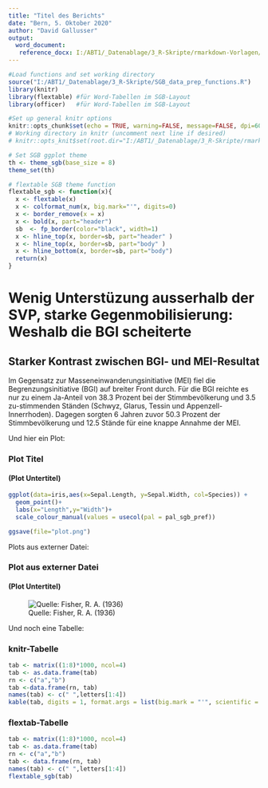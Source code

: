 ```yaml
---
title: "Titel des Berichts"
date: "Bern, 5. Oktober 2020"
author: "David Gallusser"
output: 
  word_document:
   reference_docx: I:/ABT1/_Datenablage/3_R-Skripte/rmarkdown-Vorlagen/reference-sgb.docx
---
```


<!-- # Heading 1 is for section titles -->
<!-- ## Heading 2 is for subsection titles -->
<!-- ### Heading 3 is for figure titles -->
<!-- #### Heading 4 is for figure subtitles -->
<!-- [For Links](http://www.sgb.ch) -->

```r
#Load functions and set working directory
source("I:/ABT1/_Datenablage/3_R-Skripte/SGB_data_prep_functions.R")
library(knitr) 
library(flextable) #für Word-Tabellen im SGB-Layout
library(officer)   #für Word-Tabellen im SGB-Layout

#Set up general knitr options
knitr::opts_chunk$set(echo = TRUE, warning=FALSE, message=FALSE, dpi=600)#, fig.width=4.5, fig.height=3)
# Working directory in knitr (uncomment next line if desired)
# knitr::opts_knit$set(root.dir="I:/ABT1/_Datenablage/3_R-Skripte/rmarkdown-Vorlagen")

# Set SGB ggplot theme
th <- theme_sgb(base_size = 8)
theme_set(th)

# flextable SGB theme function
flextable_sgb <- function(x){
  x <- flextable(x)
  x <- colformat_num(x, big.mark="'", digits=0)
  x <- border_remove(x = x) 
  x <- bold(x, part="header")
  sb  <- fp_border(color="black", width=1)
  x <- hline_top(x, border=sb, part="header" )
  x <- hline_top(x, border=sb, part="body" )
  x <- hline_bottom(x, border=sb, part="body")
  return(x)
}
```

# Wenig Unterstüzung ausserhalb der SVP, starke Gegenmobilisierung: Weshalb die BGI scheiterte

## Starker Kontrast zwischen BGI- und MEI-Resultat

Im Gegensatz zur Masseneinwanderungsinitiative (MEI) fiel die Begrenzungsinitiative (BGI) auf breiter Front durch. Für die BGI reichte es nur zu einem Ja-Anteil von 38.3 Prozent bei der Stimmbevölkerung und 3.5 zu-stimmenden Ständen (Schwyz, Glarus, Tessin und Appenzell-Innerrhoden). Dagegen sorgten 6 Jahren zuvor 50.3 Prozent der Stimmbevölkerung und 12.5 Stände für eine knappe Annahme der MEI. 

Und hier ein Plot: 

### Plot Titel
#### (Plot Untertitel)
```r
ggplot(data=iris,aes(x=Sepal.Length, y=Sepal.Width, col=Species)) + 
  geom_point()+
  labs(x="Length",y="Width")+
  scale_colour_manual(values = usecol(pal = pal_sgb_pref))

ggsave(file="plot.png")
```

Plots aus externer Datei:

### Plot aus externer Datei
#### (Plot Untertitel)
![Quelle: Fisher, R. A. (1936)](plot.png) 

Und noch eine Tabelle:

### knitr-Tabelle
```r
tab <- matrix((1:8)*1000, ncol=4)
tab <- as.data.frame(tab)
rn <- c("a","b")
tab <-data.frame(rn, tab)
names(tab) <- c(" ",letters[1:4])
kable(tab, digits = 1, format.args = list(big.mark = "'", scientific = FALSE))
```


### flextab-Tabelle 
```r
tab <- matrix((1:8)*1000, ncol=4)
tab <- as.data.frame(tab)
rn <- c("a","b")
tab <- data.frame(rn, tab)
names(tab) <- c(" ",letters[1:4])
flextable_sgb(tab)
```
